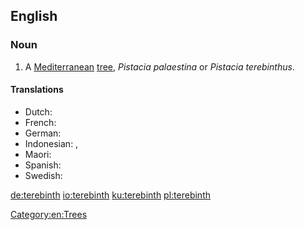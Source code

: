 ==English==
{{wikipedia}}
===Noun===
{{en-noun|s}}

# A [[Mediterranean]] [[tree]], ''Pistacia palaestina'' or ''Pistacia terebinthus''.


====Translations====
{{trans-top|a Mediterranean tree}}
{{trans-mid}}
* Dutch: {{t+|nl|eik}}
* French: {{t+|fr|térébinthe}}
* German: {{t+|de|terebinth}}
* Indonesian: {{t|id|tarbantin}}, {{t|id|tarbantin}}
* Maori: {{t|mi|terepini}}
* Spanish: {{t|es|terebinto}}
* Swedish: {{t|sv|terebint}}
{{trans-bottom}}
[[Category:en:Trees]]

[[de:terebinth]]
[[io:terebinth]]
[[ku:terebinth]]
[[pl:terebinth]]
